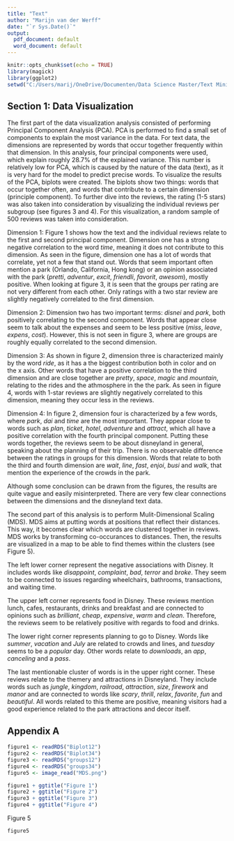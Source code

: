 ---
title: "Text"
author: "Marijn van der Werff"
date: "`r Sys.Date()`"
output:
  pdf_document: default
  word_document: default
---

```{r setup, include=FALSE}
knitr::opts_chunk$set(echo = TRUE)
library(magick)
library(ggplot2)
setwd("C:/Users/marij/OneDrive/Documenten/Data Science Master/Text Mining")
```

## Section 1: Data Visualization

The first part of the data visualization analysis consisted of performing Principal Component Analysis (PCA). PCA is performed to find a small set of components to explain the most variance in the data. For text data, the dimensions are represented by words that occur together frequently within that dimension. In this analysis, four principal components were used, which explain roughly 28.7% of the explained variance. This number is relatively low for PCA, which is caused by the nature of the data (text), as it is very hard for the model to predict precise words. To visualize the results of the PCA, biplots were created. The biplots show two things: words that occur together often, and words that contribute to a certain dimension (principle component). To further dive into the reviews, the rating (1-5 stars) was also taken into consideration by visualizing the individual reviews per subgroup (see figures 3 and 4). For this visualization, a random sample of 500 reviews was taken into consideration.

Dimension 1: Figure 1 shows how the text and the individual reviews relate to the first and second principal component. Dimension one has a strong negative correlation to the word *time*, meaning it does not contribute to this dimension. As seen in the figure, dimension one has a lot of words that correlate, yet not a few that stand out. Words that seem important often mention a park (Orlando, California, Hong kong) or an opinion associated with the park (*pretti*, *adventur*, *excit*, *friendli*, *favorit*, *awesom*), mostly positive. When looking at figure 3, it is seen that the groups per rating are not very different from each other. Only ratings with a two star review are slightly negatively correlated to the first dimension.

Dimension 2: Dimension two has two important terms: *disnei* and *park*, both positively correlating to the second component. Words that appear close seem to talk about the expenses and seem to be less positive (*miss*, *leave*, *expens*, *cost*). However, this is not seen in figure 3, where are groups are roughly equally correlated to the second dimension. 

Dimension 3: As shown in figure 2, dimension three is characterized mainly by the word *ride*, as it has a the biggest contribution both in color and on the x axis. Other words that have a positive correlation to the third dimension and are close together are *pretty*, *space*, *magic* and *mountain*, relating to the rides and the athmosphere in the the park. As seen in figure 4, words with 1-star reviews are slightly negatively correlated to this dimension, meaning they occur less in the reviews.

Dimension 4: In figure 2, dimension four is characterized by a few words, where *park*, *dai* and *time* are the most important. They appear close to words such as *plan*, *ticket*, *hotel*, *adventure* and *attract*, which all have a positive correlation with the fourth principal component. Putting these words together, the reviews seem to be about disneyland in general, speaking about the planning of their trip. There is no observable difference between the ratings in groups for this dimension. Words that relate to both the third and fourth dimension are *wait*, *line*, *fast*, *enjoi*, *busi* and *walk*, that mention the experience of the crowds in the park.

Although some conclusion can be drawn from the figures, the results are quite vague and easily misinterpreted. There are very few clear connections between the dimensions and the disneyland text data.

The second part of this analysis is to perform Mulit-Dimensional Scaling (MDS). MDS aims at putting words at positions that reflect their distances. This way, it becomes clear which words are clustered together in reviews. MDS works by transforming co-occurances to distances. Then, the results are visualized in a map to be able to find themes within the clusters (see Figure 5).

The left lower corner represent the negative associations with Disney. It includes words like *disappoint*, *complaint*, *bad*, *terror* and *broke*. They seem to be connected to issues regarding wheelchairs, bathrooms, transactions, and waiting time. 

The upper left corner represents food in Disney. These reviews mention lunch, cafes, restaurants, drinks and breakfast and are connected to opinions such as *brilliant*, *cheap*, *expensive*, *warm* and *clean*. Therefore, the reviews seem to be relatively positive with regards to food and drinks.

The lower right corner represents planning to go to Disney. Words like *summer*, *vacation* and *July* are related to crowds and lines, and *tuesday* seems to be a *popular* day. Other words relate to *downloads*, an *app*, *canceling* and a *pass*.

The last mentionable cluster of words is in the upper right corner. These reviews relate to the themery and attractions in Disneyland. They include words such as *jungle*, *kingdom*, *railroad*, *attraction*, *size*, *firework* and *manor* and are connected to words like *scary*, *thrill*, *relax*, *favorite*, *fun* and *beautiful*. All words related to this theme are positive, meaning visitors had a good experience related to the park attractions and decor itself. 




## Appendix A

```{r pressure, echo=FALSE}
figure1 <- readRDS("Biplot12")
figure2 <- readRDS("Biplot34")
figure3 <- readRDS("groups12")
figure4 <- readRDS("groups34")
figure5 <- image_read("MDS.png")

figure1 + ggtitle("Figure 1")
figure2 + ggtitle("Figure 2")
figure3 + ggtitle("Figure 3")
figure4 + ggtitle("Figure 4")
```

Figure 5
```{r pressure, echo=FALSE}
figure5 
```


